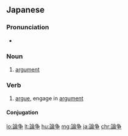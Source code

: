 ==Japanese==
{{ja-kanjitab|ろん|そう|yomi=on}}

===Pronunciation===
* {{ja-pron|ろんそう|yomi=o}}

===Noun===
{{ja-noun|ろんそう}}
# [[argument]]
#: {{ja-usex|激しい論争が勃発している。|はげし.い ろんそう が ぼっぱつ している。|Fierce arguments have been breaking out.}}

===Verb===
{{ja-verb-suru|tr=intrans|ろんそう}}
# [[argue]], engage in [[argument]]

====Conjugation====
{{ja-suru|ろんそう}}

[[lo:論争]]
[[lt:論争]]
[[hu:論争]]
[[mg:論争]]
[[ja:論争]]
[[chr:論争]]